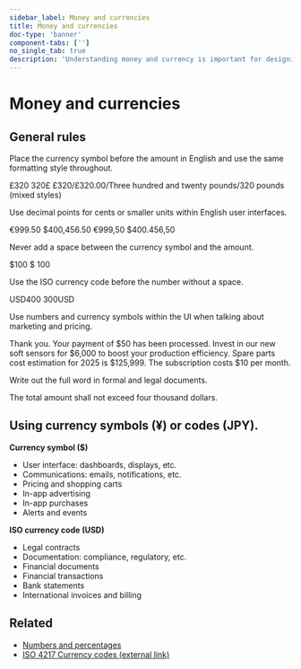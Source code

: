 ```yaml
---
sidebar_label: Money and currencies
title: Money and currencies
doc-type: 'banner'
component-tabs: ['']
no_single_tab: true
description: 'Understanding money and currency is important for designing user interfaces that facilitate financial transactions, licensing, display prices, and manage currency conversions. This requires attention to details like currency symbols, formatting standards, and localization to ensure precision and user-friendliness.'
---
```



# Money and currencies

## General rules

Place the currency symbol before the amount in English and use the same formatting style throughout.

<DoAndDont>
  <DoAndDont.Do>
    <DoAndDont.Item>£320</DoAndDont.Item>
  </DoAndDont.Do>
  <DoAndDont.Dont>
  	<DoAndDont.Item>320£</DoAndDont.Item>
    <DoAndDont.Item>£320/£320.00/Three hundred and twenty pounds/320 pounds (mixed styles) </DoAndDont.Item>
  </DoAndDont.Dont>
</DoAndDont>

Use decimal points for cents or smaller units within English user interfaces.

<DoAndDont>
  <DoAndDont.Do>
    <DoAndDont.Item>€999.50</DoAndDont.Item>
    <DoAndDont.Item>$400,456.50</DoAndDont.Item>
  </DoAndDont.Do>
  <DoAndDont.Dont>
    <DoAndDont.Item>€999,50</DoAndDont.Item>
	<DoAndDont.Item>$400.456,50</DoAndDont.Item>
  </DoAndDont.Dont>
</DoAndDont>

Never add a space between the currency symbol and the amount.

<DoAndDont>
  <DoAndDont.Do>
    <DoAndDont.Item>$100</DoAndDont.Item>
  </DoAndDont.Do>
  <DoAndDont.Dont>
    <DoAndDont.Item>$ 100</DoAndDont.Item>
  </DoAndDont.Dont>
</DoAndDont>

Use the ISO currency code before the number without a space.

<DoAndDont>
  <DoAndDont.Do>
    <DoAndDont.Item>USD400</DoAndDont.Item>
  </DoAndDont.Do>
  <DoAndDont.Dont>
    <DoAndDont.Item>300USD</DoAndDont.Item>
  </DoAndDont.Dont>
</DoAndDont>

Use numbers and currency symbols within the UI when talking about marketing and pricing.

<DoAndDont>
  <DoAndDont.Do>
    <DoAndDont.Item>Thank you. Your payment of $50 has been processed.</DoAndDont.Item>
    <DoAndDont.Item>Invest in our new soft sensors for $6,000 to boost your production efficiency.</DoAndDont.Item>
	<DoAndDont.Item>Spare parts cost estimation for 2025 is $125,999.</DoAndDont.Item>
	<DoAndDont.Item>The subscription costs $10 per month.</DoAndDont.Item>
  </DoAndDont.Do>
</DoAndDont>

Write out the full word in formal and legal documents.

<DoAndDont>
  <DoAndDont.Do>
    <DoAndDont.Item>The total amount shall not exceed four thousand dollars.</DoAndDont.Item>
  </DoAndDont.Do>
</DoAndDont>

## Using currency symbols (¥) or codes (JPY).

**Currency symbol ($)**
- User interface: dashboards, displays, etc.
- Communications: emails, notifications, etc.
- Pricing and shopping carts
- In-app advertising
- In-app purchases
- Alerts and events

**ISO currency code (USD)**
- Legal contracts
- Documentation: compliance, regulatory, etc.
- Financial documents
- Financial transactions
- Bank statements
- International invoices and billing

## Related

- [Numbers and percentages](numbers.mdx)
- [ISO 4217 Currency codes (external link)](https://www.iso.org/iso-4217-currency-codes.html)